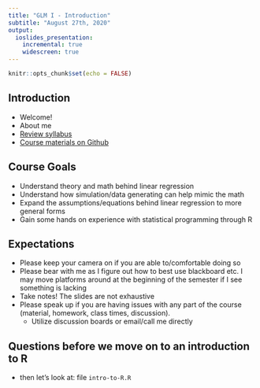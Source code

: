 ```yaml
---
title: "GLM I - Introduction"
subtitle: "August 27th, 2020"
output:
  ioslides_presentation:
    incremental: true
    widescreen: true
---
```


```r
knitr::opts_chunk$set(echo = FALSE)
```

## Introduction

- Welcome!
- About me
- [Review syllabus](https://bbhosted.cuny.edu/webapps/blackboard/content/listContentEditable.jsp?content_id=_47472169_1&course_id=_1900070_1&mode=reset)
- [Course materials on Github](https://github.com/hunter-stats/stat706-class-materials)

## Course Goals

- Understand theory and math behind linear regression
- Understand how simulation/data generating can help mimic the math
- Expand the assumptions/equations behind linear regression to more general forms
- Gain some hands on experience with statistical programming through R

## Expectations

- Please keep your camera on if you are able to/comfortable doing so
- Please bear with me as I figure out how to best use blackboard etc. I may move platforms around at the beginning of the semester if I see something is lacking
- Take notes! The slides are not exhaustive
- Please speak up if you are having issues with any part of the course (material, homework, class times, discussion).
    - Utilize discussion boards or email/call me directly

## Questions before we move on to an introduction to R

- then let's look at: file `intro-to-R.R`
